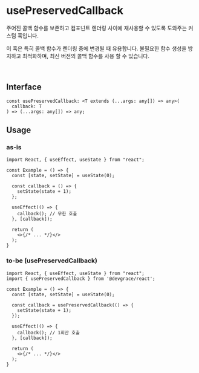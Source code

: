 # usePreservedCallback

주어진 콜백 함수를 보존하고 컴포넌트 렌더링 사이에 재사용할 수 있도록 도와주는 커스텀 훅입니다. 

이 훅은 특히 콜백 함수가 렌더링 중에 변경될 때 유용합니다. 불필요한 함수 생성을 방지하고 최적화하며, 최신 버전의 콜백 함수를 사용 할 수 있습니다.

<br />

## Interface
```tsx
const usePreservedCallback: <T extends (...args: any[]) => any>(
  callback: T
) => (...args: any[]) => any;
```

## Usage
### as-is
```tsx
import React, { useEffect, useState } from "react";

const Example = () => {
  const [state, setState] = useState(0);

  const callback = () => {
    setState(state + 1);
  };

  useEffect(() => {
    callback(); // 무한 호출
  }, [callback]);

  return (
    <>{/* ... */}</>
  );
}
```

### to-be (usePreservedCallback)
```tsx
import React, { useEffect, useState } from "react";
import { usePreservedCallback } from '@devgrace/react';

const Example = () => {
  const [state, setState] = useState(0);

  const callback = usePreservedCallback(() => {
    setState(state + 1);
  });

  useEffect(() => {
    callback(); // 1회만 호출
  }, [callback]);

  return (
    <>{/* ... */}</>
  );
}
```